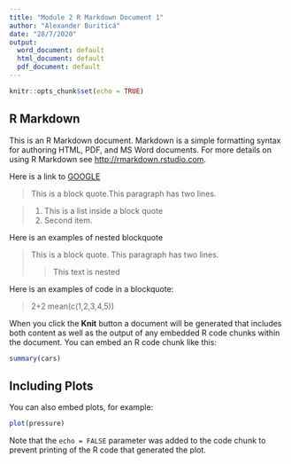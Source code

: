 ```yaml
---
title: "Module 2 R Markdown Document 1"
author: "Alexander Buriticá"
date: "28/7/2020"
output:
  word_document: default
  html_document: default
  pdf_document: default
---
```


```r
knitr::opts_chunk$set(echo = TRUE)
```

## R Markdown

This is an R Markdown document. Markdown is a simple formatting syntax for authoring HTML, PDF, and MS Word documents. For more details on using R Markdown see <http://rmarkdown.rstudio.com>.

Here is a link to [GOOGLE](http://google.com.co)

> This is a block quote.This
> paragraph has two lines.

> 1. This is a list inside a block quote
> 2. Second item.



Here is an examples of nested blockquote

> This is  a block quote. This
> paragraph has two lines.
>
> >This text is nested

Here is an examples of code in a blockquote:

>   2+2
>   mean(c(1,2,3,4,5))





When you click the **Knit** button a document will be generated that includes both content as well as the output of any embedded R code chunks within the document. You can embed an R code chunk like this:

```r
summary(cars)
```

## Including Plots

You can also embed plots, for example:

```r
plot(pressure)
```

Note that the `echo = FALSE` parameter was added to the code chunk to prevent printing of the R code that generated the plot.
